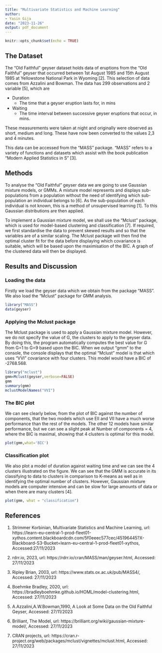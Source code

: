 ---
title: "Multivariate Statistics and Machine Learning"
author: 
- Yasin Gija
date: "2023-11-26"
output: pdf_document
---
\newpage

```{r setup, include=FALSE}
knitr::opts_chunk$set(echo = TRUE)
```

## The Dataset

The "Old Faithful" geyser dataset holds data of eruptions from the "Old Faithful" geyser that occurred between 1st August 1985 and 15th August 1985 at Yellowstone National Park in Wyoming [2]. This selection of data comes from Azzalini and Bowman. The data has 299 observations and 2 variable [5], which are


* Duration
    + The time that a geyser eruption lasts for, in mins
*  Waiting
    + The time interval between successive geyser eruptions that occur, in mins.

These measurements were taken at night and originally were observed as short, medium and long. These have now been converted to the values 2,3 and 4 minutes.  

This data can be accessed from the "MASS" package. "MASS" refers to a variety of functions and datasets which assist with the book publication "Modern Applied Statistics in S" [3].


## Methods

To analyse the "Old Faithful" geyser data we are going to use Gaussian mixture models, or GMMs. A mixture model represents and displays sub-populations from a population without the need of identifying which sub-population an individual belongs to [6]. As the sub-population of each individual is not known, this is a method of unsupervised learning [1]. To this Gaussian distributions are then applied.  

To implement a Gaussian mixture model, we shall use the "Mclust" package, which is used for model-based clustering and classification [7]. If required, we first standardise the data to prevent skewed results and so that the variables are of a similar scaling. The Mclust package will then find the optimal cluster fit for the data before displaying which covariance is suitable, which will be based upon the maximisation of the BIC. A graph of the clustered data will then be displayed.

## Results and Discussion

### Loading the data

Firstly we load the geyser data which we obtain from the package "MASS". We also load the "Mclust" package for GMM analysis.
```{r load}

library("MASS")
data(geyser)
```

### Applying the Mclust package

The Mclust package is used to apply a Gaussian mixture model. However, we do not specify the value of G, the clusters to apply to the geyser data. By doing this, the program automatically computes the best value for G from G=1 to G=9 based upon the BIC.
When we output "gmm" to the console, the console displays that the optimal "Mclust" model is that which uses "VVI" covariance with four clusters. This model would have a BIC of -2768.568.
```{r gmmMclust, message=FALSE,warning=FALSE}

library("mclust")
gmm=Mclust(geyser,verbose=FALSE)
gmm
summary(gmm)
mclustModelNames("VVI")
```

### The BIC plot

We can see clearly below, from the plot of BIC against the number of components, that the two models which use EII and VII have a much worse performance than the rest of the models. The other 12 models have similar performance, but we can see a slight peak at Number of components = 4, where the BIC is maximal, showing that 4 clusters is optimal for this model.

```{r BICplot, echo=TRUE, fig.align='center',out.width='75%'}
plot(gmm,what='BIC')

```

### Classification plot

We also plot a model of duration against waiting time and we can see the 4 clusters illustrated on the figure.
We can see that the GMM is accurate in its classifying to data to clusters in comparison to K-means as well as in identifying the optimal number of clusters. However, Gaussian mixture models are computer intensive and can be slow for large amounts of data or when there are many clusters [4].

```{r plotting, echo=TRUE,fig.align='center',out.width='75%'}
plot(gmm, what = "classification")

```

## References

1. Strimmer Korbinian, Multivariate Statistics and Machine Learning, url: https://learn-eu-central-1-prod-fleet01-xythos.content.blackboardcdn.com/5f0eeec577cec/45196445?X-Blackboard-S3-Bucket=learn-eu-central-1-prod-fleet01-xythos, Accessed:27/11/2023  

2. rdrr.io, 2023, url: https://rdrr.io/cran/MASS/man/geyser.html, Accessed: 27/11/2023  

3. Ripley Brian, 2003, url: https://www.stats.ox.ac.uk/pub/MASS4/, Accessed: 27/11/2023  

4. Boehmke Bradley, 2020, url: https://bradleyboehmke.github.io/HOML/model-clustering.html, Accessed: 27/11/2023  

5. A.Azzalini,A.W.Bowman,1990, A Look at Some Data on the Old Faithful Geyser, Accessed: 27/11/2023

6. Brilliant, The Model, url: https://brilliant.org/wiki/gaussian-mixture-model/, Accessed: 27/11/2023

7. CRAN projects, url: https://cran.r-project.org/web/packages/mclust/vignettes/mclust.html, Accessed: 27/11/2023